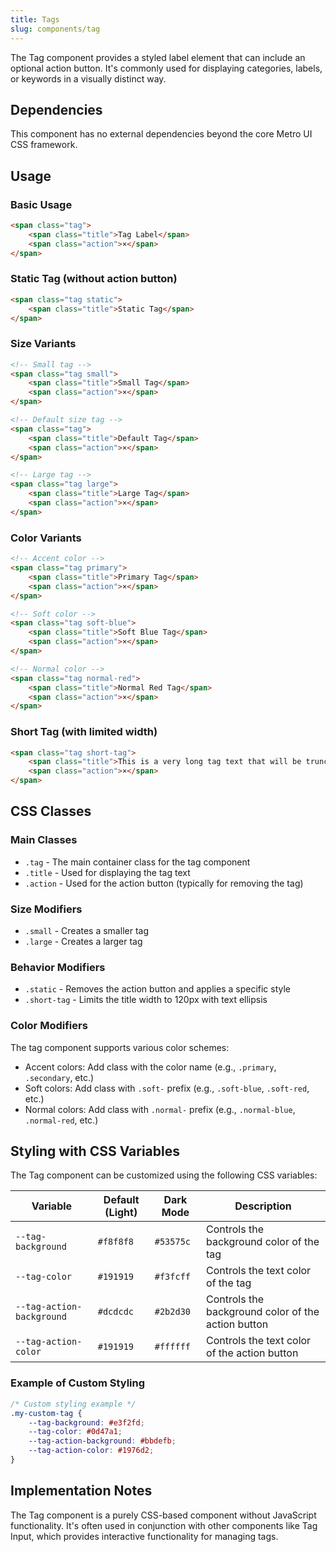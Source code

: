 ```yaml
---
title: Tags
slug: components/tag
---
```


The Tag component provides a styled label element that can include an optional action button. It's commonly used for displaying categories, labels, or keywords in a visually distinct way.

## Dependencies

This component has no external dependencies beyond the core Metro UI CSS framework.

## Usage

### Basic Usage

```html
<span class="tag">
    <span class="title">Tag Label</span>
    <span class="action">×</span>
</span>
```

### Static Tag (without action button)

```html
<span class="tag static">
    <span class="title">Static Tag</span>
</span>
```

### Size Variants

```html
<!-- Small tag -->
<span class="tag small">
    <span class="title">Small Tag</span>
    <span class="action">×</span>
</span>

<!-- Default size tag -->
<span class="tag">
    <span class="title">Default Tag</span>
    <span class="action">×</span>
</span>

<!-- Large tag -->
<span class="tag large">
    <span class="title">Large Tag</span>
    <span class="action">×</span>
</span>
```

### Color Variants

```html
<!-- Accent color -->
<span class="tag primary">
    <span class="title">Primary Tag</span>
    <span class="action">×</span>
</span>

<!-- Soft color -->
<span class="tag soft-blue">
    <span class="title">Soft Blue Tag</span>
    <span class="action">×</span>
</span>

<!-- Normal color -->
<span class="tag normal-red">
    <span class="title">Normal Red Tag</span>
    <span class="action">×</span>
</span>
```

### Short Tag (with limited width)

```html
<span class="tag short-tag">
    <span class="title">This is a very long tag text that will be truncated with ellipsis</span>
    <span class="action">×</span>
</span>
```

## CSS Classes

### Main Classes
- `.tag` - The main container class for the tag component
- `.title` - Used for displaying the tag text
- `.action` - Used for the action button (typically for removing the tag)

### Size Modifiers
- `.small` - Creates a smaller tag
- `.large` - Creates a larger tag

### Behavior Modifiers
- `.static` - Removes the action button and applies a specific style
- `.short-tag` - Limits the title width to 120px with text ellipsis

### Color Modifiers
The tag component supports various color schemes:

- Accent colors: Add class with the color name (e.g., `.primary`, `.secondary`, etc.)
- Soft colors: Add class with `.soft-` prefix (e.g., `.soft-blue`, `.soft-red`, etc.)
- Normal colors: Add class with `.normal-` prefix (e.g., `.normal-blue`, `.normal-red`, etc.)

## Styling with CSS Variables

The Tag component can be customized using the following CSS variables:

| Variable | Default (Light) | Dark Mode | Description |
|----------|----------------|-----------|-------------|
| `--tag-background` | `#f8f8f8` | `#53575c` | Controls the background color of the tag |
| `--tag-color` | `#191919` | `#f3fcff` | Controls the text color of the tag |
| `--tag-action-background` | `#dcdcdc` | `#2b2d30` | Controls the background color of the action button |
| `--tag-action-color` | `#191919` | `#ffffff` | Controls the text color of the action button |

### Example of Custom Styling

```css
/* Custom styling example */
.my-custom-tag {
    --tag-background: #e3f2fd;
    --tag-color: #0d47a1;
    --tag-action-background: #bbdefb;
    --tag-action-color: #1976d2;
}
```

## Implementation Notes

The Tag component is a purely CSS-based component without JavaScript functionality. It's often used in conjunction with other components like Tag Input, which provides interactive functionality for managing tags.